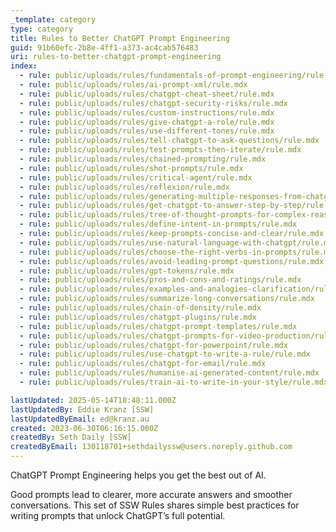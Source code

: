 ```yaml
---
_template: category
type: category
title: Rules to Better ChatGPT Prompt Engineering
guid: 91b60efc-2b8e-4ff1-a373-ac4cab576483
uri: rules-to-better-chatgpt-prompt-engineering
index:
  - rule: public/uploads/rules/fundamentals-of-prompt-engineering/rule.mdx
  - rule: public/uploads/rules/ai-prompt-xml/rule.mdx
  - rule: public/uploads/rules/chatgpt-cheat-sheet/rule.mdx
  - rule: public/uploads/rules/chatgpt-security-risks/rule.mdx
  - rule: public/uploads/rules/custom-instructions/rule.mdx
  - rule: public/uploads/rules/give-chatgpt-a-role/rule.mdx
  - rule: public/uploads/rules/use-different-tones/rule.mdx
  - rule: public/uploads/rules/tell-chatgpt-to-ask-questions/rule.mdx
  - rule: public/uploads/rules/test-prompts-then-iterate/rule.mdx
  - rule: public/uploads/rules/chained-prompting/rule.mdx
  - rule: public/uploads/rules/shot-prompts/rule.mdx
  - rule: public/uploads/rules/critical-agent/rule.mdx
  - rule: public/uploads/rules/reflexion/rule.mdx
  - rule: public/uploads/rules/generating-multiple-responses-from-chatgpt/rule.mdx
  - rule: public/uploads/rules/get-chatgpt-to-answer-step-by-step/rule.mdx
  - rule: public/uploads/rules/tree-of-thought-prompts-for-complex-reasoning/rule.mdx
  - rule: public/uploads/rules/define-intent-in-prompts/rule.mdx
  - rule: public/uploads/rules/keep-prompts-concise-and-clear/rule.mdx
  - rule: public/uploads/rules/use-natural-language-with-chatgpt/rule.mdx
  - rule: public/uploads/rules/choose-the-right-verbs-in-prompts/rule.mdx
  - rule: public/uploads/rules/avoid-leading-prompt-questions/rule.mdx
  - rule: public/uploads/rules/gpt-tokens/rule.mdx
  - rule: public/uploads/rules/pros-and-cons-and-ratings/rule.mdx
  - rule: public/uploads/rules/examples-and-analogies-clarification/rule.mdx
  - rule: public/uploads/rules/summarize-long-conversations/rule.mdx
  - rule: public/uploads/rules/chain-of-density/rule.mdx
  - rule: public/uploads/rules/chatgpt-plugins/rule.mdx
  - rule: public/uploads/rules/chatgpt-prompt-templates/rule.mdx
  - rule: public/uploads/rules/chatgpt-prompts-for-video-production/rule.mdx
  - rule: public/uploads/rules/chatgpt-for-powerpoint/rule.mdx
  - rule: public/uploads/rules/use-chatgpt-to-write-a-rule/rule.mdx
  - rule: public/uploads/rules/chatgpt-for-email/rule.mdx
  - rule: public/uploads/rules/humanise-ai-generated-content/rule.mdx
  - rule: public/uploads/rules/train-ai-to-write-in-your-style/rule.mdx

lastUpdated: 2025-05-14T18:48:11.000Z
lastUpdatedBy: Eddie Kranz [SSW]
lastUpdatedByEmail: ed@kranz.au
created: 2023-06-30T06:16:15.000Z
createdBy: Seth Daily [SSW]
createdByEmail: 130118701+sethdailyssw@users.noreply.github.com
---
```


ChatGPT Prompt Engineering helps you get the best out of AI.

Good prompts lead to clearer, more accurate answers and smoother conversations. This set of SSW Rules shares simple best practices for writing prompts that unlock ChatGPT’s full potential.
